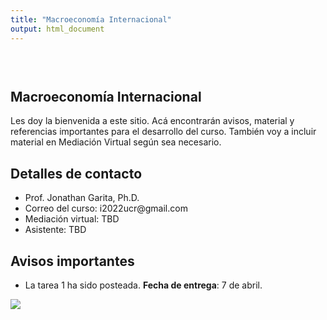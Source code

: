 ```yaml
---
title: "Macroeconomía Internacional"
output: html_document
---
```


<style type="text/css">
.title {
  display: none;
}

#getting-started img {
  margin-right: 10px;
}

</style>

<div class="row" style="padding-top: 30px;">
<div class="col-sm-6">

# **Macroeconomía Internacional**

Les doy la bienvenida a este sitio. Acá encontrarán avisos, material y referencias importantes para el desarrollo del curso. También voy a incluir material en Mediación Virtual según sea necesario. 


## Detalles de contacto
* Prof. Jonathan Garita, Ph.D.
* Correo del curso: i2022ucr@gmail.com
* Mediación virtual: TBD
* Asistente: TBD


## Avisos importantes

* La tarea 1 ha sido posteada. **Fecha de entrega**: 7 de abril.



</div>
<div class="col-sm-6">


<a href = "https://sites.google.com/site/matthiaskehrig/hermes">
![](images/hermes.jpg)


</a>
</div>
